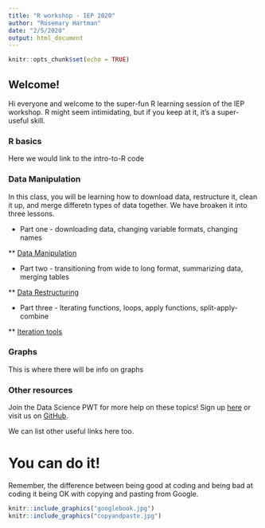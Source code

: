 ```yaml
---
title: "R workshop - IEP 2020"
author: "Rosemary Hartman"
date: "2/5/2020"
output: html_document
---
```


```r
knitr::opts_chunk$set(echo = TRUE)
```

## Welcome!

Hi everyone and welcome to the super-fun R learning session of the IEP workshop. R might seem intimidating, but if you keep at it, it's a super-useful skill. 


### R basics


Here we would link to the intro-to-R code


### Data Manipulation

In this class, you will be learning how to download data, restructure it, clean it up, and merge differetn types of data together. We have broaken it into three lessons.

* Part one - downloading data, changing variable formats, changing names

** [Data Manipulation](data-mainpulation.html)

* Part two - transitioning from wide to long format, summarizing data, merging tables

** [Data Restructuring](dataset-restructuring.html)

* Part three - Iterating functions, loops, apply functions, split-apply-combine

** [Iteration tools](applyfunctions.html)


### Graphs

This is where there will be info on graphs


### Other resources

Join the Data Science PWT for more help on these topics! Sign up [here](https://groups.google.com/forum/#!forum/bay-delta-datascience)
or visit us on [GitHub](https://github.com/InteragencyEcologicalProgram/DataScience).

We can list other useful links here too.


# You can do it!

Remember, the difference between being good at coding and being bad at coding it being OK with copying and pasting from Google.

```r
knitr::include_graphics("googlebook.jpg")
knitr::include_graphics("copyandpaste.jpg")
```

